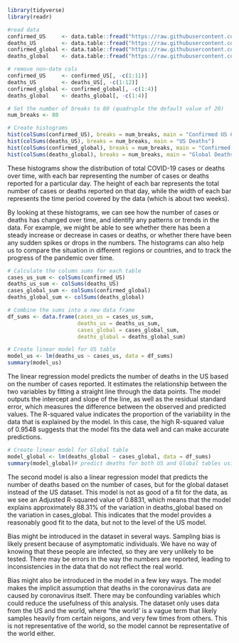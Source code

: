 ```{r}
library(tidyverse)
library(readr)

#read data
confirmed_US     <- data.table::fread("https://raw.githubusercontent.com/CSSEGISandData/COVID-19/master/csse_covid_19_data/csse_covid_19_time_series/time_series_covid19_confirmed_US.csv")
deaths_US        <- data.table::fread("https://raw.githubusercontent.com/CSSEGISandData/COVID-19/master/csse_covid_19_data/csse_covid_19_time_series/time_series_covid19_deaths_US.csv")
confirmed_global <- data.table::fread("https://raw.githubusercontent.com/CSSEGISandData/COVID-19/master/csse_covid_19_data/csse_covid_19_time_series/time_series_covid19_confirmed_global.csv")
deaths_global    <- data.table::fread("https://raw.githubusercontent.com/CSSEGISandData/COVID-19/master/csse_covid_19_data/csse_covid_19_time_series/time_series_covid19_deaths_global.csv")

# remove non-date cols
confirmed_US     <- confirmed_US[, -c(1:11)]
deaths_US        <- deaths_US[, -c(1:12)]
confirmed_global <- confirmed_global[, -c(1:4)]
deaths_global    <- deaths_global[, -c(1:4)]

# Set the number of breaks to 80 (quadruple the default value of 20)
num_breaks <- 80

# Create histograms
hist(colSums(confirmed_US), breaks = num_breaks, main = "Confirmed US Cases")
hist(colSums(deaths_US), breaks = num_breaks, main = "US Deaths")
hist(colSums(confirmed_global), breaks = num_breaks, main = "Confirmed Global Cases")
hist(colSums(deaths_global), breaks = num_breaks, main = "Global Deaths")
```

These histograms show the distribution of total COVID-19 cases or deaths over time, with each bar representing the number of cases or deaths reported for a particular day. The height of each bar represents the total number of cases or deaths reported on that day, while the width of each bar represents the time period covered by the data (which is about two weeks).

By looking at these histograms, we can see how the number of cases or deaths has changed over time, and identify any patterns or trends in the data. For example, we might be able to see whether there has been a steady increase or decrease in cases or deaths, or whether there have been any sudden spikes or drops in the numbers. The histograms can also help us to compare the situation in different regions or countries, and to track the progress of the pandemic over time.

```{r}
# Calculate the column sums for each table
cases_us_sum <- colSums(confirmed_US)
deaths_us_sum <- colSums(deaths_US)
cases_global_sum <- colSums(confirmed_global)
deaths_global_sum <- colSums(deaths_global)

# Combine the sums into a new data frame
df_sums <- data.frame(cases_us = cases_us_sum, 
                      deaths_us = deaths_us_sum,
                      cases_global = cases_global_sum,
                      deaths_global = deaths_global_sum)

# Create linear model for US table
model_us <- lm(deaths_us ~ cases_us, data = df_sums)
summary(model_us)
```
The linear regression model predicts the number of deaths in the US based on the number of cases reported. It estimates the relationship between the two variables by fitting a straight line through the data points. The model outputs the intercept and slope of the line, as well as the residual standard error, which measures the difference between the observed and predicted values. The R-squared value indicates the proportion of the variability in the data that is explained by the model. In this case, the high R-squared value of 0.9548 suggests that the model fits the data well and can make accurate predictions.
```{r}
# Create linear model for Global table
model_global <- lm(deaths_global ~ cases_global, data = df_sums)
summary(model_global)# predict deaths for both US and Global tables using the models

```
The second model is also a linear regression model that predicts the number of deaths based on the number of cases, but for the global dataset instead of the US dataset. This model is not as good of a fit for the data, as we see an Adjusted R-squared value of 0.8831, which means that the model explains approximately 88.31% of the variation in deaths_global based on the variation in cases_global. This indicates that the model provides a reasonably good fit to the data, but not to the level of the US model.

Bias might be introduced in the dataset in several ways. Sampling bias is likely present because of asymptomatic individuals. We have no way of knowing that these people are infected, so they are very unlikely to be tested. There may be errors in the way the numbers are reported, leading to inconsistencies in the data that do not reflect the real world. 

Bias might also be introduced in the model in a few key ways. The model makes the implicit assumption that deaths in the coronavirus data are caused by coronavirus itself. There may be confounding variables which could reduce the usefulness of this analysis. The dataset only uses data from the US and the world, where "the world' is a vague term that likely samples heavily from certain reigons, and very few times from others. This is not representative of the world, so the model cannot be representative of the world either.